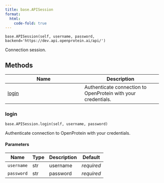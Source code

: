 ```yaml
---
title: base.APISession
format:
  html:
    code-fold: true
---
```


`base.APISession(self, username, password, backend='https://dev.api.openprotein.ai/api/')`

Connection session.

## Methods

| Name | Description |
| --- | --- |
| [login](#openprotein.base.APISession.login) | Authenticate connection to OpenProtein with your credentials. |

### login { #openprotein.base.APISession.login }

`base.APISession.login(self, username, password)`

Authenticate connection to OpenProtein with your credentials.

#### Parameters

| Name       | Type   | Description   | Default    |
|------------|--------|---------------|------------|
| `username` | str    | username      | _required_ |
| `password` | str    | password      | _required_ |